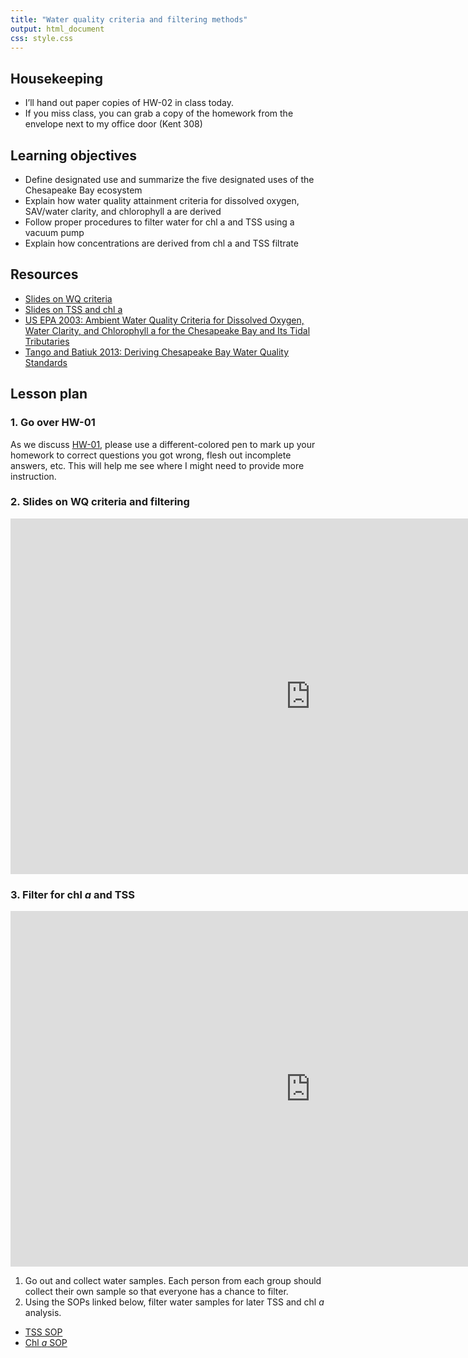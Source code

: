 ```yaml
---
title: "Water quality criteria and filtering methods"
output: html_document
css: style.css
---
```


## Housekeeping

* I'll hand out paper copies of HW-02 in class today.
* If you miss class, you can grab a copy of the homework from the envelope next to my office door (Kent 308)

## Learning objectives

* Define designated use and summarize the five designated uses of the Chesapeake Bay ecosystem
* Explain how water quality attainment criteria for dissolved oxygen, SAV/water clarity, and chlorophyll a are derived
* Follow proper procedures to filter water for chl a and TSS using a vacuum pump
* Explain how concentrations are derived from chl a and TSS filtrate

## Resources

* [Slides on WQ criteria](https://docs.google.com/presentation/d/1lXwrBQ09VPu7JXGHzPzio329Imnn8pGG9BIEbH7v69Y/)
* [Slides on TSS and chl a](https://docs.google.com/presentation/d/1CocGnqRfOIEIr9TSeolBv4XYymZlL6IEv71n_LAYpCc/edit#slide=id.g2fcedfb876d_0_153)
* [US EPA 2003: Ambient Water Quality Criteria for Dissolved Oxygen, Water Clarity, and Chlorophyll a for the Chesapeake Bay and Its Tidal Tributaries](https://d38c6ppuviqmfp.cloudfront.net/content/publications/cbp_13142.pdf)
* [Tango and Batiuk 2013: Deriving Chesapeake Bay Water Quality Standards](https://www.chesapeake.org/stac/wp-content/uploads/2019/08/294_7.-SoS-read-ahead-material_Tango-Batiuk-Deriving.pdf)

## Lesson plan

### 1. Go over HW-01

As we discuss [HW-01](https://docs.google.com/document/d/1nurX4BWtdfR9zJBLjk3Bw-OtvYs28MPMHCWu9FV5x-4/), please use a different-colored pen to mark up your homework to correct questions you got wrong, flesh out incomplete answers, etc. This will help me see where I might need to provide more instruction.

### 2. Slides on WQ criteria and filtering

<iframe src="https://docs.google.com/presentation/d/1lXwrBQ09VPu7JXGHzPzio329Imnn8pGG9BIEbH7v69Y/embed?start=false&loop=false&delayms=5000" frameborder="0" width="960" height="569" allowfullscreen="true" mozallowfullscreen="true" webkitallowfullscreen="true" data-external="1"></iframe>

### 3. Filter for chl *a* and TSS

<iframe src="https://docs.google.com/presentation/d/1CocGnqRfOIEIr9TSeolBv4XYymZlL6IEv71n_LAYpCc/embed?start=false&loop=false&delayms=5000" frameborder="0" width="960" height="569" allowfullscreen="true" mozallowfullscreen="true" webkitallowfullscreen="true" data-external="1"></iframe>

1. Go out and collect water samples. Each person from each group should collect their own sample so that everyone has a chance to filter. 
2. Using the SOPs linked below, filter water samples for later TSS and chl *a* analysis.

* [TSS SOP](https://smr-monitoring.github.io/sop/tss.html)
* [Chl *a* SOP](https://smr-monitoring.github.io/sop/chl-filtering.html)

